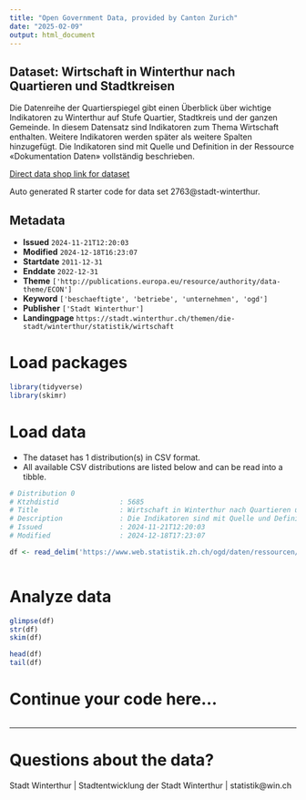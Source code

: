 ```yaml
---
title: "Open Government Data, provided by Canton Zurich"
date: "2025-02-09"
output: html_document
---
```


## Dataset: Wirtschaft in Winterthur nach Quartieren und Stadtkreisen

Die Datenreihe der Quartierspiegel gibt einen Überblick über wichtige Indikatoren zu Winterthur auf Stufe Quartier, Stadtkreis und der ganzen Gemeinde. In diesem Datensatz sind Indikatoren zum Thema Wirtschaft enthalten. Weitere Indikatoren werden später als weitere Spalten hinzugefügt. Die Indikatoren sind mit Quelle und Definition in der Ressource «Dokumentation Daten» vollständig beschrieben.

[Direct data shop link for dataset](https://www.zh.ch/de/politik-staat/statistik-daten/datenkatalog.html#/datasets/2763@stadt-winterthur)

Auto generated R starter code for data set 2763@stadt-winterthur.

## Metadata

- **Issued** `2024-11-21T12:20:03`
- **Modified** `2024-12-18T16:23:07`
- **Startdate** `2011-12-31`
- **Enddate** `2022-12-31`
- **Theme** `['http://publications.europa.eu/resource/authority/data-theme/ECON']`
- **Keyword** `['beschaeftigte', 'betriebe', 'unternehmen', 'ogd']`
- **Publisher** `['Stadt Winterthur']`
- **Landingpage** `https://stadt.winterthur.ch/themen/die-stadt/winterthur/statistik/wirtschaft`


# Load packages

```r

library(tidyverse)
library(skimr)

```

# Load data

-   The dataset has 1 distribution(s) in CSV format.
-   All available CSV distributions are listed below and can be read into a tibble.

```r

# Distribution 0
# Ktzhdistid               : 5685
# Title                    : Wirtschaft in Winterthur nach Quartieren und Stadtkreisen
# Description              : Die Indikatoren sind mit Quelle und Definition in der Ressource «Dokumentation Daten» vollständig beschrieben.
# Issued                   : 2024-11-21T12:20:03
# Modified                 : 2024-12-18T17:23:07

df <- read_delim('https://www.web.statistik.zh.ch/ogd/daten/ressourcen/KTZH_00002763_00005685.csv')



```

# Analyze data

```r

glimpse(df)
str(df)
skim(df)

head(df)
tail(df)

```

# Continue your code here...

```r

```

------------------------------------------------------------------------

# Questions about the data?

Stadt Winterthur | Stadtentwicklung der Stadt Winterthur | statistik@win.ch

